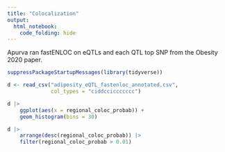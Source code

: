 ```yaml
---
title: "Colocalization"
output: 
  html_notebook: 
    code_folding: hide
---
```


Apurva ran fastENLOC on eQTLs and each QTL top SNP from the Obesity 2020 paper.

```r
suppressPackageStartupMessages(library(tidyverse))

d <- read_csv("adiposity_eQTL_fastenloc_annotated.csv",
              col_types = "ciddcciccccccc")
```

```r
d |>
    ggplot(aes(x = regional_coloc_probab)) +
    geom_histogram(bins = 30)
```

```r
d |>
    arrange(desc(regional_coloc_probab)) |>
    filter(regional_coloc_probab > 0.01)
```

